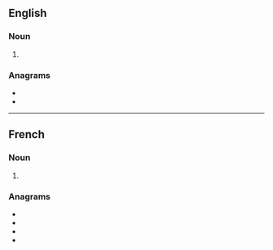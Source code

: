 ==English==

===Noun===
{{head|en|noun plural form}}

# {{plural of|caramel|lang=en}}

===Anagrams===
* {{l|en|ceramals}}
* {{l|en|macerals}}

----

==French==

===Noun===
{{head|fr|noun plural form|g=m}}

# {{plural of|caramel|lang=fr}}

===Anagrams===
* {{l|fr|calmeras}}
* {{l|fr|clameras}}
* {{l|fr|raclâmes}}
* {{l|fr|réclamas}}